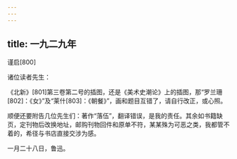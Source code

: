 ```yaml
---
---
---
```

title: 一九二九年
---




谨启[800]


诸位读者先生：

《北新》[801]第三卷第二号的插图，还是《美术史潮论》上的插图，那“罗兰珊[802]：《女》”及“莱什[803]：《朝餐》”，画和题目互错了，请自行改正，或心照。

顺便还要附告几位先生们：著作“落伍”，翻译错误，是我的责任。其余如书籍缺页，定刊物后改换地址，邮购刊物回件和原单不符，某某殊为可恶之类，我都管不着的，希径与书店直接交涉为感。

一月二十八日，鲁迅。